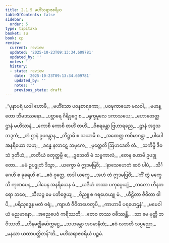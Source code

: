 ```yaml
---
title: 2.1.5 မဟိံသရာဇစရိယ
tableOfContents: false
sidebar:
  order: 5
type: tipitaka
basket: su
book: cp
review:
  current: review
  updated: '2025-10-23T09:13:34.609781'
  updated_by: ''
  notes: ''
  history:
  - state: review
    date: '2025-10-23T09:13:34.609781'
    updated_by: ''
    notes: ''
    previous_state: draft
---
```



<ReviewStatus review={frontmatter.review} showDetails={true} />

<HypothesisAnnotation frontmatter={frontmatter} />

<DynamicBreadcrumb />

<Division number="37" book="cp" e="ch" v="21" p="402">

<Paragraph number="202" type="verses" book="cp">
_“ပုနာပရံ ယဒါ ဟောမိ,_  
_မဟိံသော ပဝနစာရကော;_  
_ပဝဍ္ဎကာယော ဗလဝါ,_  
_မဟန္တော ဘီမဒဿနော._  

</Paragraph>

</Division>
<Division number="38" book="cp" e="ch" v="21" p="402">

<Paragraph number="203" type="verses" book="cp">
_ပဗ္ဘာရေ ဂိရိဒုဂ္ဂေ စ,_  
_ရုက္ခမူလေ ဒကာသယေ;_  
_ဟောတေတ္ထ ဌာနံ မဟိံသာနံ,_  
_ကောစိ ကောစိ တဟိံ တဟိံ._  

</Paragraph>

</Division>
<Division number="39" book="cp" e="ch" v="21" p="402">

<Paragraph number="204" type="verses" book="cp">
_ဝိစရန္တော ဗြဟာရညေ,_  
_ဌာနံ အဒ္ဒသ ဘဒ္ဒကံ;_  
_တံ ဌာနံ ဥပဂန္တွာန,_  
_တိဋ္ဌာမိ စ သယာမိ စ._  

</Paragraph>

</Division>
<Division number="40" book="cp" e="ch" v="21" p="402">

<Paragraph number="205" type="verses" book="cp">
_အထေတ္ထ ကပိမာဂန္တွာ,_  
_ပါပေါ အနရိယော လဟု;_  
_ခန္ဓေ နလာဋေ ဘမုကေ,_  
_မုတ္တေတိ ဩဟဒေတိ တံ._  

</Paragraph>

</Division>
<Division number="41" book="cp" e="ch" v="21" p="402">

<Paragraph number="206" type="verses" book="cp">
_သကိမ္ပိ ဒိဝသံ ဒုတိယံ,_  
_တတိယံ စတုတ္ထမ္ပိ စ;_  
_ဒူသေတိ မံ သဗ္ဗကာလံ,_  
_တေန ဟောမိ ဥပဒ္ဒုတော._  

</Paragraph>

</Division>
<Division number="42" book="cp" e="ch" v="21" p="402">

<Paragraph number="207" type="verses" book="cp">
_မမံ ဥပဒ္ဒုတံ ဒိသွာ,_  
_ယက္ခော မံ ဣဒမဗြဝိ;_  
_‘နာသေဟေတံ ဆဝံ ပါပံ,_  
_သိင်္ဂေဟိ စ ခုရေဟိ စ’._  

</Paragraph>

</Division>
<Division number="43" book="cp" e="ch" v="21" p="402">

<Paragraph number="208" type="verses" book="cp">
_ဧဝံ ဝုတ္တေ, တဒါ ယက္ခေ,_  
_အဟံ တံ ဣဒမဗြဝိံ;_  
_‘ကိံ တွံ မက္ခေသိ ကုဏပေန,_  
_ပါပေန အနရိယေန မံ._  

</Paragraph>

</Division>
<Division number="44" book="cp" e="ch" v="21" p="403">

<Paragraph number="209" type="verses" book="cp">
_ယဒိဟံ တဿ ပကုပ္ပေယျံ,_  
_တတော ဟီနတရော ဘဝေ;_  
_သီလဉ္စ မေ ပဘိဇ္ဇေယျ,_  
_ဝိညူ စ ဂရဟေယျု မံ._  

</Paragraph>

</Division>
<Division number="45" book="cp" e="ch" v="21" p="403">

<Paragraph number="210" type="verses" book="cp">
_ဟီဠိတာ ဇီဝိတာ ဝါပိ,_  
_ပရိသုဒ္ဓေန မတံ ဝရံ;_  
_ကျာဟံ ဇီဝိတဟေတူပိ,_  
_ကာဟာမိ ပရဟေဌနံ’._  

</Paragraph>

</Division>
<Division number="46" book="cp" e="ch" v="21" p="403">

<Paragraph number="211" type="verses" book="cp">
_မမေဝါယံ မညမာနော,_  
_အညေပေဝံ ကရိဿတိ;_  
_တေဝ တဿ ဝဓိဿန္တိ,_  
_သာ မေ မုတ္တိ ဘဝိဿတိ._  

</Paragraph>

</Division>
<Division number="47" book="cp" e="ch" v="21" p="403">

<Paragraph number="212" type="verses" book="cp">
_ဟီနမဇ္ဈိမော်က္ကဋ္ဌေ,_  
_သဟန္တော အဝမာနိတံ;_  
_ဧဝံ လဘတိ သပ္ပညော,_  
_မနသာ ယထာပတ္ထိတန်”တိ._  


</Paragraph>
</Division>

<Paragraph number="213" type="center" book="cp">
မဟိံသရာဇစရိယံ ပဉ္စမံ.
</Paragraph>
